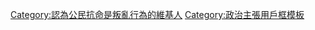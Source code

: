 {{Userbox
  |id-c=#c00
  |id-fc=#ffffff
  |id=叛國主義
  |info-s=10
  |info=這個用户'''反對任何形式的[[公民抗命]]'''，認為此舉是叛亂行為，且對國家有所傷害，必須加以鎮壓。
  |info-c=Red
  |info-fc=#ffffff
  |border-c=#000
}}
<includeonly> [[Category:認為公民抗命是叛亂行為的維基人]] </includeonly>
<noinclude>
[[Category:政治主張用戶框模板]]</noinclude>